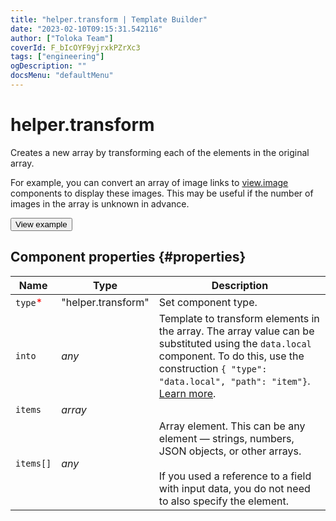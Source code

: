 ```yaml
---
title: "helper.transform | Template Builder"
date: "2023-02-10T09:15:31.542116"
author: ["Toloka Team"]
coverId: F_bIcOYF9yjrxkPZrXc3
tags: ["engineering"]
ogDescription: ""
docsMenu: "defaultMenu"
---
```



# helper.transform

Creates a new array by transforming each of the elements in the original array.

For example, you can convert an array of image links to [view.image](/docs-new/template-builder/reference/view.image) components to display these images. This may be useful if the number of images in the array is unknown in advance.

<Button themeColor="light" view="default" size="l" type="link" url="https://ya.cc/t/IqTqGpfg3ttBtA">View example</Button>

## Component properties {#properties}

**Name** | **Type** | **Description**
----- | ----- | -----
`type`<span style="color: red">\*</span> | "helper.transform" | Set component type.
`into` | _any_ | Template to transform elements in the array. The array value can be substituted using the `data.local` component. To do this, use the construction `{ "type": "data.local", "path": "item"}`. [Learn more](/docs-new/template-builder/operations/work-with-data).
`items` | _array_ | <HelperTransformTable1/>
`items[]` | _any_ | Array element. This can be any element — strings, numbers, JSON objects, or other arrays.<br/><br/>If you used a reference to a field with input data, you do not need to also specify the element.
